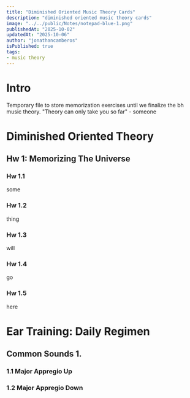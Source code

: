 ```yaml
---
title: "Diminished Oriented Music Theory Cards"
description: "diminished oriented music theory cards"
image: "../../public/Notes/notepad-blue-1.png"
publishedAt: "2025-10-02"
updatedAt: "2025-10-06" 
author: "jonathancamberos"
isPublished: true
tags: 
- music theory
---
```


# Intro 
Temporary file to store memorization exercises
until we finalize the bh music theory.
"Theory can only take you so far" - someone 

# Diminished Oriented Theory

## Hw 1: Memorizing The Universe

### Hw 1.1
some

### Hw 1.2
thing

### Hw 1.3
will 

### Hw 1.4
go

### Hw 1.5
here


# Ear Training: Daily Regimen

## Common Sounds 1.

### 1.1 Major Appregio Up

### 1.2 Major Appregio Down